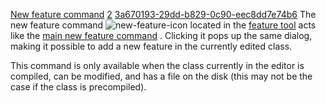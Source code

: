 [[Property:title|New feature command]]
[[Property:weight|2]]
[[Property:uuid|3a670193-29dd-b829-0c90-eec8dd7e74b6]]
The new feature command  [[Image:new-feature-icon]] located in the [[Feature tool|feature tool]]  acts like the [[New feature dialog|main new feature command]] . Clicking it pops up the same dialog, making it possible to add a new feature in the currently edited class. 

This command is only available when the class currently in the editor is compiled, can be modified, and has a file on the disk (this may not be the case if the class is precompiled).

